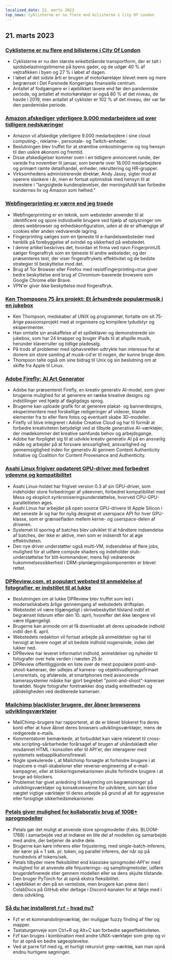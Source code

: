 ```yaml
---
localized_date: 21. marts 2023
top_news: Cyklisterne er nu flere end bilisterne i City Of London
---
```










<CallToAction />

<Steps>

## 21. marts 2023

### [Cyklisterne er nu flere end bilisterne i City Of London](https://www.forbes.com/sites/carltonreid/2023/03/01/cyclists-now-outnumber-motorists-in-city-of-london/?ref=hackernewsgpt.com)

- Cyklisterne er nu den største enkeltstående transportform, der er talt i spidsbelastningstimerne på byens gader, og de udgør 40 % af vejtrafikken i byen og 27 % i løbet af dagen.
- I løbet af det sidste årti er brugen af motorkøretøjer blevet mere og mere begrænset i Det Forenede Kongeriges finansielle centrum.
- Antallet af fodgængere er i øjeblikket lavere end før den pandemiske periode, og antallet af motorkøretøjer er også 80 % af det niveau, de havde i 2019, men antallet af cyklister er 102 % af det niveau, der var før den pandemiske periode.

### [Amazon afskediger yderligere 9.000 medarbejdere ud over tidligere nedskæringer](https://www.cnbc.com/2023/03/20/amazon-layoffs-company-to-cut-off-9000-more-workers.html?ref=hackernewsgpt.com)

- Amazon vil afskedige yderligere 9.000 medarbejdere i sine cloud computing-, reklame-, personale- og Twitch-enheder.
- Beslutningen blev truffet for at strømline omkostningerne og tog hensyn til den usikre økonomi og fremtid.
- Disse afskedigelser kommer oven i en tidligere annonceret runde, der varede fra november til januar, som berørte over 18.000 medarbejdere og primært ramte detailhandel, enheder, rekruttering og HR-grupper.
- Virksomhedens administrerende direktør, Andy Jassy, sigter mod at operere slankere i år, men er fortsat optimistisk med hensyn til at investere i "langsigtede kundeoplevelser, der meningsfuldt kan forbedre kundernes liv og Amazon som helhed."

### [Webfingerprinting er værre end jeg troede](https://www.bitestring.com/posts/2023-03-19-web-fingerprinting-is-worse-than-I-thought.html?ref=hackernewsgpt.com)

- Webfingerprinting er en teknik, som websteder anvender til at identificere og spore individuelle brugere ved hjælp af oplysninger om deres webbrowser og enhedskonfiguration, uden at de er afhængige af cookies eller anden vedvarende lagring.
- Fingerprinting sælges som en tjeneste til e-handelswebsteder med henblik på forebyggelse af svindel og sikkerhed på webstedet.
- I denne artikel beskrives det, hvordan et firma ved navn FingerprintJS sælger fingeraftryk som en tjeneste til andre websteder, og der præsenteres test, der viser fingeraftrykets effektivitet og de bedste strategier til beskyttelse mod det.
- Brug af Tor Browser eller Firefox med resistFingerprinting=true giver bedre beskyttelse end brug af Chromium-baserede browsere som Google Chrome eller Brave.
- VPN'er giver ikke beskyttelse mod fingeraftryk.

### [Ken Thompsons 75 års projekt: Et århundrede populærmusik i en jukebox](https://www.youtube.com/watch?v=kaandEt_pKw&ref=hackernewsgpt.com)

- Ken Thompson, medskaber af UNIX og programmør, fortalte om sit 75-årige passionsprojekt med at organisere og kompilere lydudstyr og eksperimenter.
- Han omtalte sin anskaffelse af et spilleklaver og demonstrerede sin jukebox, som har 24 knapper og bruger iPads til at afspille musik, herunder klaverruller og tidlige pladesalg.
- På trods af problemer med ophavsretten udtrykte han interesse for at donere sin store samling af musik-cd'er til nogen, der kunne bruge dem.
- Thompson talte også om sine bidrag til Unix og sin beslutning om at skifte fra Apple til Linux.

### [Adobe Firefly: AI Art Generator](https://www.adobe.com/sensei/generative-ai/firefly.html?ref=hackernewsgpt.com)

- Adobe har præsenteret Firefly, en kreativ generativ AI-model, som giver brugerne mulighed for at generere en række kreative designs og indstillinger ved hjælp af dagligdags sprog.
- Brugerne kan uploade grafik for at generere plakat- og bannerdesigns, eksperimentere med forskellige redigeringer af videoer, blande elementer fra to eller flere fotos og eventuelt skabe 3D-modeller.
- Firefly vil blive integreret i Adobe Creative Cloud og har til formål at forbedre kreativiteten betydeligt ved at tilbyde generative AI-værktøjer, der imødekommer det kreative samfunds behov og arbejdsgange.
- Adobe har forpligtet sig til at udvikle kreativ generativ AI på en ansvarlig måde og arbejder på at forsvare ansvarlighed, ansvarlighed og gennemsigtighed inden for generativ AI gennem Content Authenticity Initiative og Coalition for Content Provenance and Authenticity.

### [Asahi Linux frigiver opdateret GPU-driver med forbedret ydeevne og kompatibilitet](https://asahilinux.org/2023/03/road-to-vulkan/?ref=hackernewsgpt.com)

- Asahi Linux-holdet har frigivet version 0.3 af sin GPU-driver, som indeholder store forbedringer af ydeevnen, forbedret kompatibilitet med Mesa og eksplicit synkroniseringsunderstøttelse, hvorved CPU-GPU-paralleliteten øges.
- Asahi Linux har arbejdet på open source GPU-drivere til Apple Silicon i det seneste år og har for nylig designet et userspace API for hver GPU-klasse, som er grænsefladen mellem kerne- og userspace-delen af driveren.
- Systemet til sporing af batches blev udviklet til at håndtere indsendelse af batches, der ikke er aktive, men som er indsendt for at øge effektiviteten.
- Den nye driver understøtter også multi-VM, indsendelse af flere jobs, mulighed for at udføre compute shaders og indeholder stub-understøttelse for blit-kommandoer, mens fejl vedrørende hukommelsessikkerhed i DRM-planlægningskomponenten er blevet rettet.

### [DPReview.com, et populært websted til anmeldelse af fotografier, er indstillet til at lukke](https://www.dpreview.com/news/5901145460/dpreview-com-to-close?ref=hackernewsgpt.com)

- Beslutningen om at lukke DPReview blev truffet som led i moderselskabets årlige gennemgang af webstedets driftsplan.
- Webstedet vil være tilgængeligt i skrivebeskyttet tilstand indtil et begrænset tidsrum efter den 10. april, hvorefter det ikke længere vil være tilgængeligt.
- Brugerne kan anmode om at få downloadet alt deres uploadede indhold indtil den 6. april.
- Webstedets redaktion vil fortsat arbejde på anmeldelser og har til hensigt at levere noget af sit bedste indhold nogensinde, inden det lukker ned.
- DPReview har leveret informativt indhold, anmeldelser og nyheder til fotografer over hele verden i næsten 25 år.
- DPReview offentliggjorde en liste over de mest populære point-and-shoot-kameraer, der udlejes af kamera- og objektivudlejningsfirmaet Lensrentals, og afslørede, at smartphones med avancerede kamerasystemer måske har gjort begrebet "point-and-shoot"-kameraer forældet. Nogle fotografer foretrækker dog stadig enkeltheden og pålideligheden ved dedikerede kameraer.

### [Mailchimp blacklister brugere, der åbner browserens udviklingsværktøjer](http://news.ycombinator.com/item?id=35235732&ref=hackernewsgpt.com)

- MailChimp-brugere har rapporteret, at de er blevet blokeret fra deres konti efter at have åbnet deres browsers udviklingsværktøjer, mens de redigerede e-mails.
- Kommentatorer bemærkede, at forbuddet kan være relateret til cross-site scripting-sårbarheder forårsaget af brugen af uhåndsklædt eller misdannet HTML i konsollen eller til API'er, der interagerer med systemets webapplikationsfirewall.
- Nogle spekulerede i, at Mailchimp forsøgte at forhindre brugere i at inspicere e-mail-skabeloner eller reverse-engineering af e-mail-kampagner, eller at blokeringsmekanismen skulle forhindre brugere i at bruge ad-blockers.
- Problemet har givet anledning til bekymring om begrænsninger på udviklingsværktøjer og konsekvenserne for udviklere, som kan blive nægtet vigtige værktøjer til deres arbejde på grund af alt for aggressive eller forsigtige sikkerhedsmekanismer.

### [Petals giver mulighed for kollaborativ brug af 100B+ sprogmodeller](https://petals.ml/?ref=hackernewsgpt.com)

- Petals gør det muligt at anvende store sprogmodeller (f.eks. BLOOM-176B) i samarbejde ved at indlæse en lille del af modellen og samarbejde med andre, der betjener de andre dele.
- Brugerne kan køre inferens eller finjustering, med single-batch-inferens, der kører på ≈ 1 sek. pr. token, og parallel inferens, der når op på hundredvis af tokens/sek.
- Petals tilbyder mere fleksibilitet end klassiske sprogmodel-API'er med mulighed for at anvende alle finjusterings- og samplingmetoder, udføre brugerdefinerede stier gennem modellen eller se dens skjulte tilstande. Den bruger PyTorch for at opnå ekstra fleksibilitet.
- I øjeblikket er den på en venteliste, men brugere kan prøve den i ColabDocs på GitHub eller deltage i Discord-kanalen for at følge med i dens udvikling.

### [Så du har installeret `fzf` - hvad nu?](https://andrew-quinn.me/fzf/?ref=hackernewsgpt.com)

- Fzf er et kommandolinjeværktøj, der muliggør fuzzy finding af filer og mapper.
- Tastaturgenveje som Ctrl+R og Alt+C kan forbedre søgeeffektiviteten.
- Fzf kan bruges i kombination med andre UNIX-værktøjer som grep og vi for at opnå en bedre søgeoplevelse.
- Ved at parre fzf med rg, et hurtigt rekursivt grep-værktøj, kan man opnå endnu hurtigere søgninger.

</Steps>
